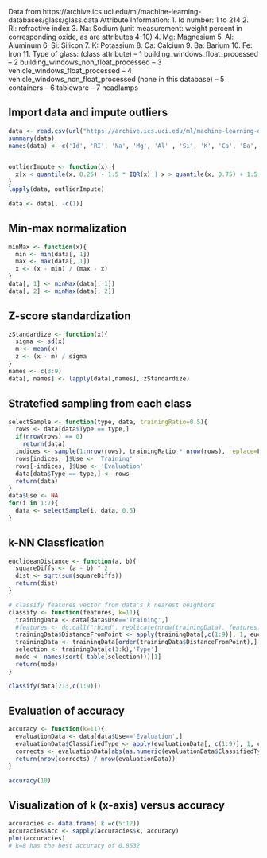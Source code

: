 Data from https://archive.ics.uci.edu/ml/machine-learning-databases/glass/glass.data
Attribute Information:
   1. Id number: 1 to 214
   2. RI: refractive index
   3. Na: Sodium (unit measurement: weight percent in corresponding oxide, as 
                  are attributes 4-10)
   4. Mg: Magnesium
   5. Al: Aluminum
   6. Si: Silicon
   7. K: Potassium
   8. Ca: Calcium
   9. Ba: Barium
  10. Fe: Iron
  11. Type of glass: (class attribute)
      -- 1 building_windows_float_processed
      -- 2 building_windows_non_float_processed
      -- 3 vehicle_windows_float_processed
      -- 4 vehicle_windows_non_float_processed (none in this database)
      -- 5 containers
      -- 6 tableware
      -- 7 headlamps
    
## Import data and impute outliers
```r
data <- read.csv(url("https://archive.ics.uci.edu/ml/machine-learning-databases/glass/glass.data"))
summary(data)
names(data) <- c('Id', 'RI', 'Na', 'Mg', 'Al' , 'Si', 'K', 'Ca', 'Ba', 'Fe', 'Type')


outlierImpute <- function(x) {
  x[x < quantile(x, 0.25) - 1.5 * IQR(x) | x > quantile(x, 0.75) + 1.5 * IQR(x)] <- median(x)
}
lapply(data, outlierImpute)

data <- data[, -c(1)]
```


## Min-max normalization
```r

minMax <- function(x){
  min <- min(data[, 1])
  max <- max(data[, 1])
  x <- (x - min) / (max - x) 
}
data[, 1] <- minMax(data[, 1])
data[, 2] <- minMax(data[, 2])

```


## Z-score standardization
```r
zStandardize <- function(x){
  sigma <- sd(x)
  m <- mean(x)
  z <- (x - m) / sigma
}
names <- c(3:9)
data[, names] <- lapply(data[,names], zStandardize)
```


## Stratefied sampling from each class
```r
selectSample <- function(type, data, trainingRatio=0.5){
  rows <- data[data$Type == type,]
  if(nrow(rows) == 0)
    return(data)
  indices <- sample(1:nrow(rows), trainingRatio * nrow(rows), replace=F)
  rows[indices, ]$Use <- 'Training'
  rows[-indices, ]$Use <- 'Evaluation'
  data[data$Type == type,] <- rows
  return(data)
}
data$Use <- NA
for(i in 1:7){
  data <- selectSample(i, data, 0.5)
}
```


## k-NN Classfication
```r
euclideanDistance <- function(a, b){
  squareDiffs <- (a - b) ^ 2
  dist <- sqrt(sum(squareDiffs))
  return(dist)
}

# classify features vector from data's k nearest neighbors
classify <- function(features, k=11){
  trainingData <- data[data$Use=='Training',]
  #features <- do.call("rbind", replicate(nrow(trainingData), features, simplify = FALSE))
  trainingData$DistanceFromPoint <- apply(trainingData[,c(1:9)], 1, euclideanDistance, features)
  trainingData <- trainingData[order(trainingData$DistanceFromPoint),]
  selection <- trainingData[c(1:k),'Type']
  mode <- names(sort(-table(selection)))[1]
  return(mode)
}

classify(data[213,c(1:9)])

```


## Evaluation of accuracy
```r
accuracy <- function(k=11){
  evaluationData <- data[data$Use=='Evaluation',]
  evaluationData$ClassifiedType <- apply(evaluationData[, c(1:9)], 1, classify, k)
  corrects <- evaluationData[abs(as.numeric(evaluationData$ClassifiedType)-as.numeric(evaluationData$Type))<=1,]
  return(nrow(corrects) / nrow(evaluationData))
}

accuracy(10)
```


## Visualization of k (x-axis) versus accuracy
```r
accuracies <- data.frame('k'=c(5:12))
accuracies$Acc <- sapply(accuracies$k, accuracy)
plot(accuracies)
# k=8 has the best accuracy of 0.8532
```
